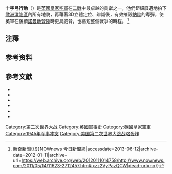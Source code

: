 {{disputed|time=2013-06-12T10:55:53+00:00}}
{{refimprove|time=2013-06-12T10:55:53+00:00}}

{{Infobox military conflict
|conflict = [[第二次世界大战|第二次世界大战]]<br />Operation ''Crossbow''<br/>十字弓行動
|partof = [[Campaigns_of_World_War_II#Strategic_bombing_campaign_in_Europe|Strategic bombing campaigns in Europe]]
|image = La Coupole, Helfaut-Wizernes.jpg
|image_size = 300px
|caption = The [[La_Coupole|La Coupole]] V-2 launch site at Wizernes in France was a "Heavy Crossbow" target
|date = August 1943 – May 2, 1945{{cfn|Collier|y=1976|p=136}}
|place = [[Nazi_Germany|Germany]], [[German_occupation_of_France_during_World_War_II|France]], [[Belgium|Belgium]], [[History_of_the_Netherlands_(1939–1945)|Netherlands]]
|result = Delayed use but "limited effect" on production{{cfn|D-Olier|p=7}}
|combatant1={{flag|United Kingdom}}<br />{{flag|United States|1912}}<br />{{flag|Canada|1921}}
|combatant2={{flag|Nazi Germany}}
|commander1=
|commander2=
|strength1 = Sorties/bomb tonnage:<br />
'''Total''': 68,913/122,133<ref name=Krause>{{cite thesis |last=Krause |first=Merric E |title=From theater missile defense to anti-missile offensive actions: A near-term strategic approach for the USAF |url=http://www.au.af.mil/au/awc/awcgate/saas/krause_me.pdf |publisher=[[Air_University_(United_States_Air_Force)#Advanced_Professional_Military_Education|School of Advanced Airpower Studies, Air University]] |date=June 1988 |page=11 |accessdate=2008-10-23 |archiveurl=https://web.archive.org/web/20081029104108/http://www.au.af.mil/au/awc/awcgate/saas/krause_me.pdf |archivedate=2008-10-29 |dead-url=no }}</ref><br />
[[RAF|RAF]]: 19,584/72,141<br />
[[USAAF|USAAF]]: 17,211/30,350{{cfn|AllWorldWars}}
|strength2= V-1 launches: 9,251 <br /><ref name=Charman />
(8000 targeting London,<ref>{{cite book |last1=von Braun |first1=Wernher (Estate of) |authorlink=Wernher von Braun |author2=Ordway III, Frederick I. |author2-link=Frederick I. Ordway III |author3=Dooling, David Jr. |last-author-amp=yes |title=Space Travel: A History |url=https://archive.org/details/spacetravelhisto0000vonb |location=New York |publisher=Harper & Row |year=1985 |edition=1st |origyear=1975 |isbn=0-06-181898-4 |page=[https://archive.org/details/spacetravelhisto0000vonb/page/105 105]}}</ref> 2,448 targetting Antwerp){{cfn|Cooksley|y=1979|p=82}}<br />
V-2 launches:<br /> 1664[[File:Flag_of_Belgium.svg|12px]],<br />1402[[File:Flag_of_the_United_Kingdom.svg|15px]],<br /> 76[[File:Flag_of_France.svg|12px]],<br /> 19[[File:Flag_of_the_Netherlands.svg|12px]],<br />11[[File:Flag_of_Germany.svg|12px]] ([[Ludendorff_Bridge|Ludendorff Bridge]])
|casualties1= Airmen/aircraft: 
* 700 [[Killed_in_action|KIA]]/154<ref name=Russell>{{citation |first=Edward T |last=Russell |year=1999 |url=http://www.airforcehistory.hq.af.mil/Publications/fulltext/leaping_the_atlantic_wall.pdf |title=Leaping the Atlantic Wall: Army Air Forces Campaigns in Western Europe, 1942–1945 |publisher=United States Air Force History and Museums Program |page=27 |series=The U.S. Army Air Forces in World War II |archiveurl=https://web.archive.org/web/20040627050452/http://www.airforcehistory.hq.af.mil/Publications/fulltext/leaping_the_atlantic_wall.pdf |archivedate=2004-06-27 |accessdate=March 19, 2014 |dead-url=yes }}</ref>
British civilians killed/<br />seriously injured:
* V-1: 6,184/17,981 
* V-2: 2,754/6,523<ref name=Charman>{{citation |last=Charman |first=Terry |url=http://archive.iwm.org.uk/upload/package/4/dday/pdfs/VWeaponsCampaign.pdf |title=The V Weapons Campaign Against Britain 1944–1945 |publisher=Imperial War Museum |accessdate=April 9, 2013 |archive-url=https://web.archive.org/web/20140319220859/http://archive.iwm.org.uk/upload/package/4/dday/pdfs/VWeaponsCampaign.pdf |archive-date=2014-03-19 |dead-url=yes }}</ref><br />
French civilians: 3,600 killed, about 10,000 wounded by Allied bombing{{cfn|Zaloga|y=2018|p=92}}
|casualties2=V-1: 4,261 destroyed<br />by [[anti-aircraft_guns|AA guns]] (1,878),<br />[[Barrage_balloon#World_War_II|barrage balloons]] (231),<br />and fighters (1,846):{{cfn|Hillson}}{{efn| [[Hawker_Tempest|Hawker Tempest]]: 638, [[de_Havilland_Mosquito|de Havilland Mosquito]]: 428, [[噴火戰鬥機|噴火戰鬥機]]: 303, [[North_American_P-51_Mustang|North American P-51 Mustang]]:232, and others: 158}}
V-2: 51/117 killed/wounded,<br />48/69 rockets/vehicles<br />damaged{{cfn|Collier|y=1976|p=135}}
}}

'''十字弓行動'''（{{lang|en|Operation Crossbow}}）是[[英國皇家空軍|英國皇家空軍]]在[[二戰|二戰]]中最卓越的貢獻之一，他們鉅細靡遺地拍下[[歐洲淪陷區|歐洲淪陷區]]內所有地貌，再藉著3D立體定位、辨識後，有效摧毀[[納粹德國|納粹]]的導彈，使英軍在後續[[諾曼地登陸|諾曼地登陸]]時更具威脅，也縮短整個戰爭的時程。 <ref>{{cite web|url=http://www.nownews.com/2011/05/14/11623-2712457.htm#ixzz2VyPazQCW|title=二戰「十字弓行動」 小小立體鏡粉碎希特勒的致命導彈 {{!}} 新奇新聞{{!}}NOWnews 今日新聞網|accessdate=2013-06-12|archive-date=2012-01-11|archive-url=https://web.archive.org/web/20120111014758/http://www.nownews.com/2011/05/14/11623-2712457.htm#ixzz2VyPazQCW|dead-url=no}}</ref>

==注釋==
{{notelist}}

==参考资料==
{{reflist}}

==參考文獻==
* {{cite book |last=Collier|first=Basil|title=The Battle of the V-Weapons, 1944–1945 |orig-year=1964 |year=1976|publisher=The Emfield Press|location=Yorkshire|isbn=0-7057-0070-4 | ref=harv}}
*{{cite book |last=Cooksley|first=Peter G|title=Flying Bomb|url=https://archive.org/details/flyingbombstoryo0000cook|year=1979 |publisher=Charles Scribner’s Sons|location=New York |isbn=0-684-16284-9 | ref=harv}}
* {{citation |ref={{SfnRef|D-Olier}} |last1=D'Olier |first1=Franklin <!-- |author2=Alexander |author3=Ball |author4=Bowman |author5=Galbraith |author6=Likert |author7=McNamee |author8=Nitze |author9=Russell |author10=Searls |author11=Wright --> |date=September 30, 1945 |section=The Secondary Campaigns |section-url=http://www.ibiblio.org/hyperwar/AAF/USSBS/ETO-Summary.html#page12 |via=Hyperwar Foundation |title=United States Strategic Bombing Survey, Summary Report (European War) |access-date=March 23, 2020 |page=12 |quote=<!--''The bombing of the launching sites being prepared for the V weapons delayed the use of V-l appreciably. The [[Bombing_of_Peenemünde_in_World_War_II|attacks on the V-weapon experimental station]] at [[Peenemünde|Peenemünde]], however, were not effective; [[V-1_flying_bomb|V-l]] was already in production near [[Bombing_of_Kassel_in_World_War_II|Kassel]] and [[V-2_rocket|V-2]] had also been moved to an [[Mittelwerk|underground plant]]. --> |archive-date=2013-11-05 |archive-url=https://web.archive.org/web/20131105044932/http://www.ibiblio.org/hyperwar/AAF/USSBS/ETO-Summary.html#page12 }}
* {{cite book |last1=Zaloga |first1=Steven J. |title=Operation Crossbow 1944: Hunting Hitler's V-weapons |date=2018 |publisher=Osprey Publishing |location=Oxford |isbn=978-1-4728-2614-5 | ref=harv}}
* {{cite web |title=Total Crossbow Offensive Effort by Air Forces |url=http://www.allworldwars.com/V-Weapons%20Crossbow%20Campaign.html#10 |work=V-Weapons (Crossbow) Campaign |publisher=AllWorldWars.com |access-date=2009-03-22 |ref={{SfnRef|AllWorldWars}} |archive-date=2019-08-30 |archive-url=https://web.archive.org/web/20190830064406/http://allworldwars.com/V-Weapons%20Crossbow%20Campaign.html#10 }}
* {{cite journal
 |last=Hillson |first=Franklin J. (Maj) |date=Summer 1989 |title=Barrage Balloons for Low-Level Air Defense |url=http://www.airpower.maxwell.af.mil/airchronicles/apj/apj89/hillson.html |journal=Air Chronicles; Airpower Journal |access-date=2007-05-07 |archive-url = https://web.archive.org/web/20070501062111/http://www.airpower.maxwell.af.mil/airchronicles/apj/apj89/hillson.html <!-- Bot retrieved archive --> |archive-date = 2007-05-01 | ref={{SfnRef|Hillson}}}}

{{V武器}}
[[Category:第二次世界大战|Category:第二次世界大战]]
[[Category:英國軍事史|Category:英國軍事史]]
[[Category:英國皇家空軍|Category:英國皇家空軍]]
[[Category:1945年军事冲突|Category:1945年军事冲突]]
[[Category:美国第二次世界大战战略轰炸|Category:美国第二次世界大战战略轰炸]]